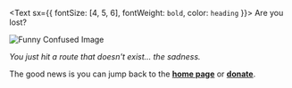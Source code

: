 <Text sx={{ fontSize: [4, 5, 6], fontWeight: `bold`, color: `heading` }}>
  Are you lost?
</Text>

![Funny Confused Image](https://i.giphy.com/media/3EiNpweH34XGoQcq9Q/giphy.webp)

_You just hit a route that doesn't exist... the sadness._

The good news is you can jump back to the **[home page](/)** or **[donate](https://secure.actblue.com/donate/christine-4-nh)**.
